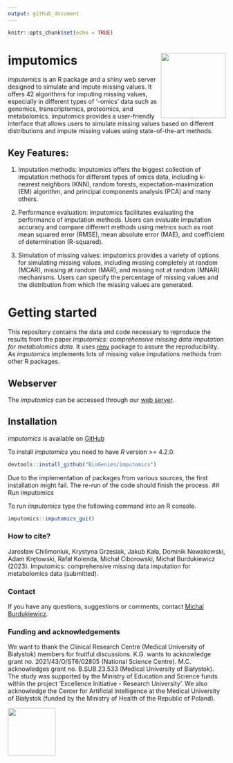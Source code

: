 ```yaml
---
output: github_document
---
```


```r
knitr::opts_chunk$set(echo = TRUE)
```

# imputomics <img src='man/figures/logo.png' align="right" height="150"/>

*imputomics* is an R package and a shiny web server designed to simulate
and impute missing values. It offers 42 algorithms for imputing missing
values, especially in different types of ‘-omics’ data such as genomics,
transcriptomics, proteomics, and metabolomics. imputomics provides a
user-friendly interface that allows users to simulate missing values
based on different distributions and impute missing values using
state-of-the-art methods.

## Key Features:

1.  Imputation methods: imputomics offers the biggest collection of
    imputation methods for different types of omics data, including
    k-nearest neighbors (KNN), random forests, expectation-maximization
    (EM) algorithm, and principal components analysis (PCA) and many
    others.

2.  Performance evaluation: imputomics facilitates evaluating the
    performance of imputation methods. Users can evaluate imputation
    accuracy and compare different methods using metrics such as root
    mean squared error (RMSE), mean absolute error (MAE), and
    coefficient of determination (R-squared).

3.  Simulation of missing values: imputomics provides a variety of
    options for simulating missing values, including missing completely
    at random (MCAR), missing at random (MAR), and missing not at random
    (MNAR) mechanisms. Users can specify the percentage of missing
    values and the distribution from which the missing values are
    generated.

# Getting started

This repository contains the data and code necessary to reproduce the
results from the paper *imputomics: comprehensive missing data
imputation for metabolomics data*. It uses
[renv](https://CRAN.R-project.org/package=renv) package to assure the
reproducibility. As *imputomics* implements lots of missing value
imputations methods from other R packages.

## Webserver

The *imputomics* can be accessed through our [web
server](http://imputomics.umb.edu.pl/).

## Installation

*imputomics* is available on
[GitHub](https://github.com/BioGenies/imputomics)

To install *imputomics* you need to have *R* version >= 4.2.0.

``` r
devtools::install_github("BioGenies/imputomics")
```

Due to the implementation of packages from various sources, the first installation might fail. The re-run of the code should finish the process.
## Run imputomics

To run *imputomics* type the following command into an R console.

``` r
imputomics::imputomics_gui()
```

<!-- # How to cite -->

### How to cite?

Jarosław Chilimoniuk, Krystyna Grzesiak, Jakub Kała, Dominik Nowakowski,
Adam Krętowski, Rafał Kolenda, Michał Ciborowski,
Michał Burdukiewicz (2023). Imputomics: comprehensive missing data
imputation for metabolomics data (submitted).

### Contact

If you have any questions, suggestions or comments, contact [Michal
Burdukiewicz](mailto:michalburdukiewicz@gmail.com).

### Funding and acknowledgements

We want to thank the Clinical Research Centre (Medical University of
Białystok) members for fruitful discussions. K.G. wants to acknowledge
grant no. 2021/43/O/ST6/02805 (National Science Centre). M.C.
acknowledges grant no. B.SUB.23.533 (Medical University of Białystok).
The study was supported by the Ministry of Education and Science funds
within the project ‘Excellence Initiative - Research University’. We
also acknowledge the Center for Artificial Intelligence at the Medical
University of Białystok (funded by the Ministry of Health of the
Republic of Poland).

<img src='man/figures/funding.png' style='height: 110px'>
